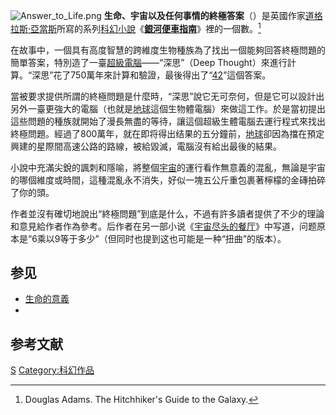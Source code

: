 {{refimprove|time=2015-08-17T05:29:09+00:00}}
[[File:Answer_to_Life.png|thumb]]
{{NoteTA
|1 = zh-cn:生命、宇宙以及任何事情; zh-tw:生命、宇宙及萬事萬物;
|2 = zh-cn:银河系漫游指南; zh-tw:銀河便車指南;
}}
'''生命、宇宙以及任何事情的終極答案'''（{{lang-en|Answer to the Ultimate Question of Life, The Universe, and Everything}}）是英國作家[[道格拉斯·亞當斯|道格拉斯·亞當斯]]所寫的系列[[科幻小說|科幻小說]]《'''[[银河系漫游指南_(小说)|銀河便車指南]]'''》裡的一個數。<ref>Douglas Adams. The Hitchhiker's Guide to the Galaxy.</ref>

在故事中，一個具有高度智慧的跨維度生物種族為了找出一個能夠回答終極問題的簡單答案，特別造了一臺[[超級電腦|超級電腦]]——“深思”（Deep Thought）來進行計算。“深思”花了750萬年來計算和驗證，最後得出了“[[42|42]]”這個答案。

當被要求提供所謂的終極問題是什麼時，“深思”說它无可奈何，但是它可以設計出另外一臺更強大的電腦（也就是[[地球|地球]]這個生物體電腦）來做這工作。於是當初提出這些問題的種族就開始了漫長無盡的等待，讓這個超級生體電腦去運行程式來找出終極問題。經過了800萬年，就在即将得出结果的五分鐘前，[[地球|地球]]卻因為擋在預定興建的星際間高速公路的路線，被{{link-en|渥罡人|Vogon}}給毀滅，電腦沒有給出最後的結果。

小說中充滿尖銳的諷刺和隱喻，將整個[[宇宙|宇宙]]的運行看作無意義的混亂，無論是宇宙的哪個維度或時間，這種混亂永不消失，好似一塊五公斤重包裹著檸檬的金磚拍碎了你的頭。

作者並沒有確切地說出“終極問題”到底是什么，不過有許多讀者提供了不少的理論和意見給作者作為參考。后作者在另一部小说《[[宇宙尽头的餐厅|宇宙尽头的餐厅]]》中写道，问题原本是“6乘以9等于多少”（但同时也提到这也可能是一种“扭曲”的版本）。

== 参见 ==
*[[生命的意義|生命的意義]]
*{{link-en|《银河系漫游指南》短语|Phrases from The Hitchhiker's Guide to the Galaxy}}

== 参考文献 ==
{{reflist}}

[[Category:科幻小说|S]]
[[Category:科幻作品|Category:科幻作品]]